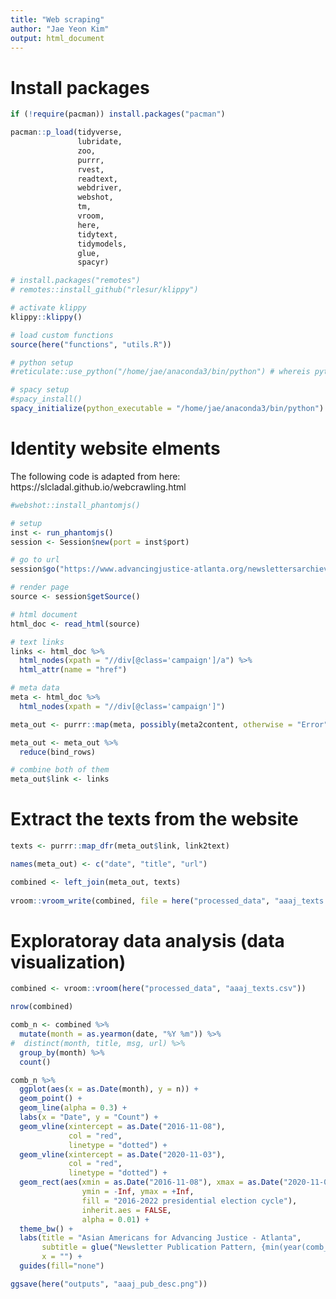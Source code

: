 ```yaml
---
title: "Web scraping"
author: "Jae Yeon Kim"
output: html_document
---
```


# Install packages 

```r

if (!require(pacman)) install.packages("pacman")

pacman::p_load(tidyverse, 
               lubridate,
               zoo,
               purrr, 
               rvest,
               readtext,
               webdriver,
               webshot,
               tm,
               vroom,
               here, 
               tidytext, 
               tidymodels,
               glue,
               spacyr)

# install.packages("remotes")
# remotes::install_github("rlesur/klippy")

# activate klippy
klippy::klippy()

# load custom functions 
source(here("functions", "utils.R"))

# python setup
#reticulate::use_python("/home/jae/anaconda3/bin/python") # whereis python

# spacy setup
#spacy_install()
spacy_initialize(python_executable = "/home/jae/anaconda3/bin/python")
```

# Identity website elments 

The following code is adapted from here: https://slcladal.github.io/webcrawling.html

```r
#webshot::install_phantomjs()

# setup 
inst <- run_phantomjs()
session <- Session$new(port = inst$port)

# go to url 
session$go("https://www.advancingjustice-atlanta.org/newslettersarchieve")

# render page 
source <- session$getSource()

# html document
html_doc <- read_html(source)
```

```r
# text links 
links <- html_doc %>%
  html_nodes(xpath = "//div[@class='campaign']/a") %>%
  html_attr(name = "href")

# meta data 
meta <- html_doc %>%
  html_nodes(xpath = "//div[@class='campaign']") 

meta_out <- purrr::map(meta, possibly(meta2content, otherwise = "Error"))

meta_out <- meta_out %>%
  reduce(bind_rows)

# combine both of them
meta_out$link <- links
```

# Extract the texts from the website 

```r
texts <- purrr::map_dfr(meta_out$link, link2text)

names(meta_out) <- c("date", "title", "url")

combined <- left_join(meta_out, texts)
  
vroom::vroom_write(combined, file = here("processed_data", "aaaj_texts.csv"))
```

# Exploratoray data analysis (data visualization)

```r
combined <- vroom::vroom(here("processed_data", "aaaj_texts.csv"))

nrow(combined)
```

```r
comb_n <- combined %>%
  mutate(month = as.yearmon(date, "%Y %m")) %>%
#  distinct(month, title, msg, url) %>%
  group_by(month) %>%
  count() 

comb_n %>%
  ggplot(aes(x = as.Date(month), y = n)) +
  geom_point() +
  geom_line(alpha = 0.3) +
  labs(x = "Date", y = "Count") +
  geom_vline(xintercept = as.Date("2016-11-08"),
             col = "red", 
             linetype = "dotted") +
  geom_vline(xintercept = as.Date("2020-11-03"),
             col = "red", 
             linetype = "dotted") +
  geom_rect(aes(xmin = as.Date("2016-11-08"), xmax = as.Date("2020-11-03"), 
                ymin = -Inf, ymax = +Inf, 
                fill = "2016-2022 presidential election cycle"),
                inherit.aes = FALSE,
                alpha = 0.01) +
  theme_bw() +
  labs(title = "Asian Americans for Advancing Justice - Atlanta",
       subtitle = glue("Newsletter Publication Pattern, {min(year(comb_n$month))}-{max(year(comb_n$month))}"),
       x = "") +
  guides(fill="none")

ggsave(here("outputs", "aaaj_pub_desc.png"))
```